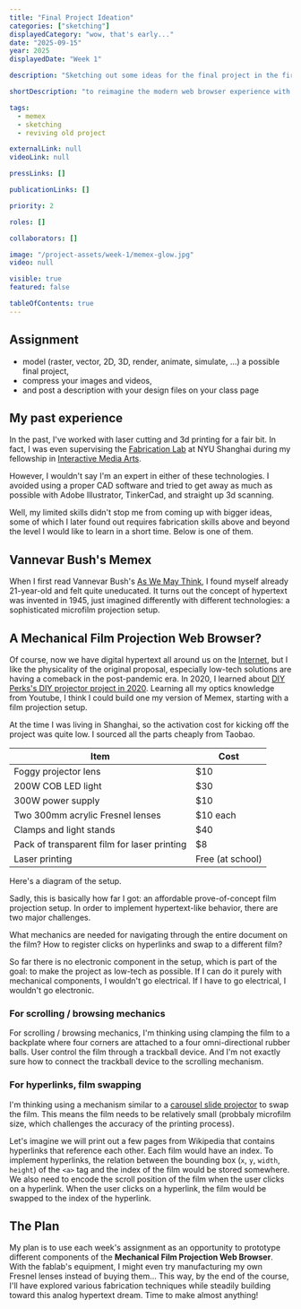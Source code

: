 ```yaml
---
title: "Final Project Ideation"
categories: ["sketching"]
displayedCategory: "wow, that's early..."
date: "2025-09-15"
year: 2025
displayedDate: "Week 1"

description: "Sketching out some ideas for the final project in the first week. Probably making a version of Memex by reimagining the modern web browser experience with low tech."

shortDescription: "to reimagine the modern web browser experience with low tech, kinda like Memex."

tags:
  - memex
  - sketching
  - reviving old project

externalLink: null
videoLink: null

pressLinks: []

publicationLinks: []

priority: 2

roles: []

collaborators: []

image: "/project-assets/week-1/memex-glow.jpg"
video: null

visible: true
featured: false

tableOfContents: true
---
```


## Assignment

- model (raster, vector, 2D, 3D, render, animate, simulate, ...) a possible final project,
- compress your images and videos,
- and post a description with your design files on your class page

## My past experience

In the past, I've worked with laser cutting and 3d printing for a fair bit. In fact, I was even supervising the [Fabrication Lab](https://wp.nyu.edu/nyushanghai-fabrication-lab/) at NYU Shanghai during my fellowship in [Interactive Media Arts](https://shanghai.nyu.edu/content/interactive-media-arts).

<Media
  widthPercentage={66}
  src="/project-assets/week-1/nyu-shanghai-ima-fabrication-lab.jpg"
  caption="Fabrication Lab at Interactive Media Arts at NYU Shanghai."
  copyright="NYU Shanghai"
/>

However, I wouldn't say I'm an expert in either of these technologies. I avoided using a proper CAD software and tried to get away as much as possible with Adobe Illustrator, TinkerCad, and straight up 3d scanning.

<Media
  widthPercentage={50}
  src="/project-assets/week-1/yufeng-tinkercad-2020.jpeg"
  caption="Yufeng's juvenile TinkerCad project in 2020."
/>

Well, my limited skills didn't stop me from coming up with bigger ideas, some of which I later found out requires fabrication skills above and beyond the level I would like to learn in a short time. Below is one of them.

## Vannevar Bush's Memex

When I first read Vannevar Bush's [As We May Think](https://www.theatlantic.com/magazine/archive/1945/07/as-we-may-think/303881/), I found myself already 21-year-old and felt quite uneducated. It turns out the concept of hypertext was invented in 1945, just imagined differently with different technologies: a sophisticated microfilm projection setup.

<Media
  widthPercentage={66}
  src="/project-assets/week-1/life-magazine-memex-screenshot.webp"
  caption="Vannevar Bush's concept of Memex as featured in Life Magazine in 1945."
  copyright="Life Magazine"
/>

## A Mechanical Film Projection Web Browser?

Of course, now we have digital hypertext all around us on the [Internet](https://en.wikipedia.org/wiki/Internet), but I like the physicality of the original proposal, especially low-tech solutions are having a comeback in the post-pandemic era. In 2020, I learned about [DIY Perks's DIY projector project in 2020](https://www.youtube.com/watch?v=YfvTjQ9MCwY). Learning all my optics knowledge from Youtube, I think I could build one my version of Memex, starting with a film projection setup.

<Media
  widthPercentage={66}
  src="/project-assets/week-1/diy-projector-diy-perks.jpeg"
  caption="DIY Perks's DIY projector project."
  copyright="DIY Perks"
/>

At the time I was living in Shanghai, so the activation cost for kicking off the project was quite low. I sourced all the parts cheaply from Taobao.

| Item                                        | Cost             |
| ------------------------------------------- | ---------------- |
| Foggy projector lens                        | $10              |
| 200W COB LED light                          | $30              |
| 300W power supply                           | $10              |
| Two 300mm acrylic Fresnel lenses            | $10 each         |
| Clamps and light stands                     | $40              |
| Pack of transparent film for laser printing | $8               |
| Laser printing                              | Free (at school) |

<GridSection columnCount={2}>
  <Media
    src="/project-assets/week-1/film-projection-202104-1.jpeg"
    caption="Yufeng's prototype for custom-made film projection setup, projecting 'As We May Think' in 2021."
  />
  <Media
    src="/project-assets/week-1/film-projection-202104-2.jpeg"
    caption="Yufeng's prototype for custom-made film projection setup in 2021."
  />
</GridSection>

Here's a diagram of the setup.

<Media
  widthPercentage={66}
  src="/project-assets/week-1/film-projection-diagram.jpg"
  caption="Diagram of the film projection setup."
/>

Sadly, this is basically how far I got: an affordable prove-of-concept film projection setup. In order to implement hypertext-like behavior, there are two major challenges.

<GridSection columnCount={2}>
  <BulletPoint
    emoji="🖱️"
    title="Scrolling / browsing mechanics"
    bgColor="#ED778D"
    textColor="#000000"
  >
    What mechanics are needed for navigating through the entire document on the
    film?
  </BulletPoint>
  <BulletPoint
    emoji="🔗"
    title="Hyperlinks, film swapping"
    bgColor="#EDFF8D"
    textColor="#000000"
  >
    How to register clicks on hyperlinks and swap to a different film?
  </BulletPoint>
</GridSection>

So far there is no electronic component in the setup, which is part of the goal: to make the project as low-tech as possible. If I can do it purely with mechanical components, I wouldn't go electrical. If I have to go electrical, I wouldn't go electronic.

### For scrolling / browsing mechanics

<Media
  widthPercentage={50}
  src="/project-assets/week-1/scroll-diagram.jpg"
  caption="Diagram of a potential scrolling mechanism."
/>

For scrolling / browsing mechanics, I'm thinking using clamping the film to a backplate where four corners are attached to a four omni-directional rubber balls. User control the film through a trackball device. And I'm not exactly sure how to connect the trackball device to the scrolling mechanism.

### For hyperlinks, film swapping

I'm thinking using a mechanism similar to a [carousel slide projector](https://en.wikipedia.org/wiki/Carousel_slide_projector) to swap the film. This means the film needs to be relatively small (probbaly microfilm size, which challenges the accuracy of the printing process).

<Media
  widthPercentage={66}
  src="/project-assets/week-1/kodak-carousel-model-4400.png"
  caption="Kodak Carousel model 4400."
  copyright="Steve Morgan / Wikimedia Commons"
/>

Let's imagine we will print out a few pages from Wikipedia that contains hyperlinks that reference each other. Each film would have an index. To implement hyperlinks, the relation between the bounding box (`x`, `y`, `width`, `height`) of the `<a>` tag and the index of the film would be stored somewhere. We also need to encode the scroll position of the film when the user clicks on a hyperlink. When the user clicks on a hyperlink, the film would be swapped to the index of the hyperlink.

## The Plan

My plan is to use each week's assignment as an opportunity to prototype different components of the **Mechanical Film Projection Web Browser**. With the fablab's equipment, I might even try manufacturing my own Fresnel lenses instead of buying them... This way, by the end of the course, I'll have explored various fabrication techniques while steadily building toward this analog hypertext dream. Time to make almost anything!
